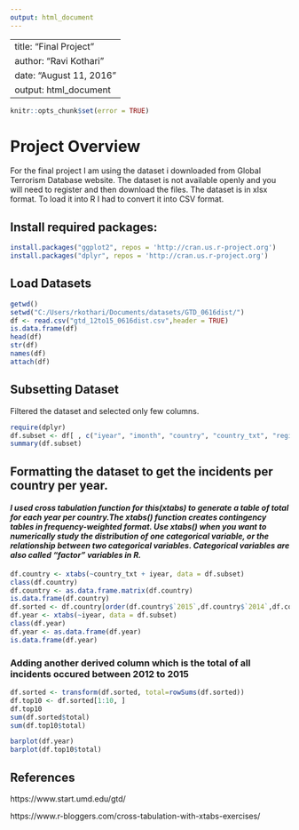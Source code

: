 ```yaml
---
output: html_document
---
```

---
title: "Final Project"
author: "Ravi Kothari"
date: "August 11, 2016"
output: html_document
---

```r
knitr::opts_chunk$set(error = TRUE)
```

# Project Overview

For the final project I am using the dataset i downloaded from Global Terrorism Database website. The dataset is not available openly and you will need to register and then download the files. The dataset is in xlsx format. To load it into R I had to convert it into CSV format. 

## Install required packages:

```r
install.packages("ggplot2", repos = 'http://cran.us.r-project.org')
install.packages("dplyr", repos = 'http://cran.us.r-project.org')
```

## Load Datasets
```r
getwd()
setwd("C:/Users/rkothari/Documents/datasets/GTD_0616dist/")
df <- read.csv("gtd_12to15_0616dist.csv",header = TRUE) 
is.data.frame(df)
head(df)
str(df)
names(df)
attach(df)
```

## Subsetting Dataset

Filtered the dataset and selected only few columns.
```r
require(dplyr)
df.subset <- df[ , c("iyear", "imonth", "country", "country_txt", "region_txt", "suicide", "attacktype1", "attacktype1_txt", "targtype1", "targtype1_txt", "nkill", "nkillus")]
summary(df.subset)
```

## Formatting the dataset to get the incidents per country per year.

#### *I used cross tabulation function for this(xtabs) to generate a table of total for each year per country.The xtabs() function creates contingency tables in frequency-weighted format. Use xtabs() when you want to numerically study the distribution of one categorical variable, or the relationship between two categorical variables. Categorical variables are also called "factor" variables in R.*

```r
df.country <- xtabs(~country_txt + iyear, data = df.subset)
class(df.country)
df.country <- as.data.frame.matrix(df.country)
is.data.frame(df.country)
df.sorted <- df.country[order(df.country$`2015`,df.country$`2014`,df.country$`2013`,df.country$`2012`,decreasing = TRUE),]
df.year <- xtabs(~iyear, data = df.subset)
class(df.year)
df.year <- as.data.frame(df.year)
is.data.frame(df.year)
```

### Adding another derived column which is the total of all incidents occured between 2012 to 2015

```r
df.sorted <- transform(df.sorted, total=rowSums(df.sorted))
df.top10 <- df.sorted[1:10, ]
df.top10
sum(df.sorted$total)
sum(df.top10$total)
```

```r
barplot(df.year)
barplot(df.top10$total)
```

## References
https://www.start.umd.edu/gtd/

https://www.r-bloggers.com/cross-tabulation-with-xtabs-exercises/
```
```

